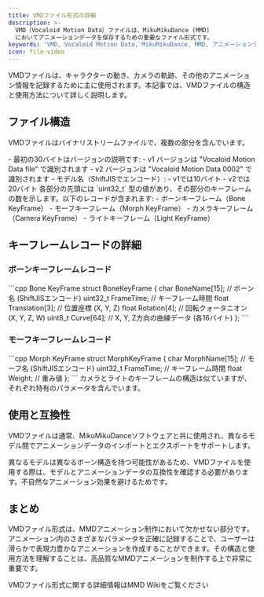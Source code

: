 ```yaml
---
title: VMDファイル形式の詳細
description: >-
  VMD（Vocaloid Motion Data）ファイルは、MikuMikuDance (MMD)
  においてアニメーションデータを保存するための重要なファイル形式です。
keywords: 'VMD, Vocaloid Motion Data, MikuMikuDance, MMD, アニメーションデータ, ファイル形式'
icon: file-video
---
```


VMDファイルは、キャラクターの動き、カメラの軌跡、その他のアニメーション情報を記録するために主に使用されます。本記事では、VMDファイルの構造と使用方法について詳しく説明します。

## ファイル構造

VMDファイルはバイナリストリームファイルで、複数の部分を含んでいます。

<AccordionGroup>
  <Accordion title="ヘッダー情報">
    - 最初の30バイトはバージョンの説明です:
      - v1 バージョンは "Vocaloid Motion Data file" で識別されます
      - v2 バージョンは "Vocaloid Motion Data 0002" で識別されます
    - モデル名（ShiftJISでエンコード）:
      - v1では10バイト
      - v2では20バイト
  </Accordion>

  <Accordion title="キーフレームデータ">
    各部分の先頭には `uint32_t` 型の値があり、その部分のキーフレームの数を示します。以下のレコードが含まれます:
    - ボーンキーフレーム（Bone KeyFrame）
    - モーフキーフレーム（Morph KeyFrame）
    - カメラキーフレーム（Camera KeyFrame）
    - ライトキーフレーム（Light KeyFrame）
  </Accordion>
</AccordionGroup>

## キーフレームレコードの詳細

### ボーンキーフレームレコード

<CodeGroup>
  ```cpp Bone KeyFrame
  struct BoneKeyFrame {
    char BoneName[15];     // ボーン名 (ShiftJISエンコード)
    uint32_t FrameTime;    // キーフレーム時間
    float Translation[3];  // 位置座標 (X, Y, Z)
    float Rotation[4];     // 回転クォータニオン (X, Y, Z, W)
    uint8_t Curve[64];     // X, Y, Z方向の曲線データ (各16バイト)
  };
  ```
</CodeGroup>

### モーフキーフレームレコード

<CodeGroup>
  ```cpp Morph KeyFrame
  struct MorphKeyFrame {
    char MorphName[15];    // モーフ名 (ShiftJISエンコード)
    uint32_t FrameTime;    // キーフレーム時間
    float Weight;          // 重み値
  };
  ```
</CodeGroup>

<Note>
  カメラとライトのキーフレームの構造は似ていますが、それぞれ特有のパラメータを含んでいます。
</Note>

## 使用と互換性

VMDファイルは通常、MikuMikuDanceソフトウェアと共に使用され、異なるモデル間でアニメーションデータのインポートとエクスポートをサポートします。

<Warning>
  異なるモデルは異なるボーン構造を持つ可能性があるため、VMDファイルを使用する際は、モデルとアニメーションデータの互換性を確認する必要があります。不自然なアニメーション効果を避けるためです。
</Warning>

## まとめ

VMDファイル形式は、MMDアニメーション制作において欠かせない部分です。アニメーション内のさまざまなパラメータを正確に記録することで、ユーザーは滑らかで表現力豊かなアニメーションを作成することができます。その構造と使用方法を理解することは、高品質なMMDアニメーションを制作する上で非常に重要です。

<Card title="もっと知る" icon="book-open" href="https://mikumikudance.fandom.com/wiki/VMD_file_format">
  VMDファイル形式に関する詳細情報はMMD Wikiをご覧ください
</Card>

